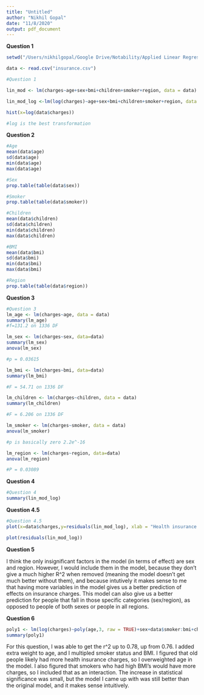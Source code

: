 ```yaml
---
title: "Untitled"
author: "Nikhil Gopal"
date: "11/8/2020"
output: pdf_document
---
```

**Question 1**
```r

setwd("/Users/nikhilgopal/Google Drive/Notability/Applied Linear Regression Analysis/psets")

data <- read.csv("insurance.csv")

#Question 1

lin_mod <- lm(charges~age+sex+bmi+children+smoker+region, data = data)

lin_mod_log <-lm(log(charges)~age+sex+bmi+children+smoker+region, data = data)

hist(x=log(data$charges))

#log is the best transformation
```

**Question 2**

```r
#Age
mean(data$age)
sd(data$age)
min(data$age)
max(data$age)

#Sex
prop.table(table(data$sex))

#Smoker
prop.table(table(data$smoker))

#Children
mean(data$children)
sd(data$children)
min(data$children)
max(data$children)

#BMI
mean(data$bmi)
sd(data$bmi)
min(data$bmi)
max(data$bmi)

#Region
prop.table(table(data$region))

```

**Question 3**

```r

#Question 3
lm_age <- lm(charges~age, data = data)
summary(lm_age)
#f=131.2 on 1336 DF

lm_sex <- lm(charges~sex, data=data)
summary(lm_sex)
anova(lm_sex)

#p = 0.03615

lm_bmi <- lm(charges~bmi, data=data)
summary(lm_bmi)

#F = 54.71 on 1336 DF

lm_children <- lm(charges~children, data = data)
summary(lm_children)

#F = 6.206 on 1336 DF

lm_smoker <- lm(charges~smoker, data = data)
anova(lm_smoker)

#p is basically zero 2.2e^-16

lm_region <- lm(charges~region, data=data)
anova(lm_region)

#P = 0.03089

```


**Question 4**

```r
#Question 4
summary(lin_mod_log)
```

**Question 4.5**

```r
#Question 4.5
plot(x=data$charges,y=residuals(lin_mod_log), xlab = "Health insurance Charges (Dollars)", ylab = "Residuals of model using log on Y variable")

plot(residuals(lin_mod_log))
```

**Question 5**

I think the only insignificant factors in the model (in terms of effect) are sex and region. However, I would include them in the model, because they don't give a much higher R^2 when removed (meaning the model doesn't get much better without them), and because intutively it makes sense to me that having more variables in the model gives us a better prediction of effects on insurance charges. This model can also give us a better prediction for people that fall in those specific categories (sex/region), as opposed to people of both sexes or people in all regions.


**Question 6**

```r
poly1 <- lm(log(charges)~poly(age,3, raw = TRUE)+sex+data$smoker:bmi+children+data$smoker+region, data = data)
summary(poly1)
```

For this question, I was able to get the r^2 up to 0.78, up from 0.76. I added extra weight to age, and I multipled smoker status and BMI. I figured that old people likely had more health insurance charges, so I overweighted age in the model. I also figured that smokers who had high BMI's would have more charges, so I included that as an interaction. The increase in statistical significance was small, but the model I came up with was still better than the original model, and it makes sense intuitively.